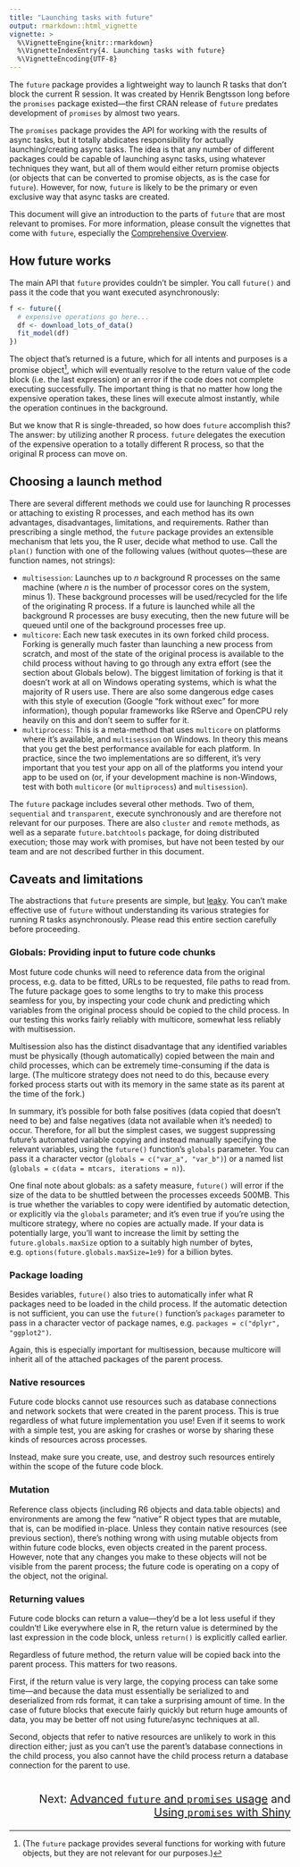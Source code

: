 ```yaml
---
title: "Launching tasks with future"
output: rmarkdown::html_vignette
vignette: >
  %\VignetteEngine{knitr::rmarkdown}
  %\VignetteIndexEntry{4. Launching tasks with future}
  %\VignetteEncoding{UTF-8}
---
```


The `future` package provides a lightweight way to launch R tasks that don't block the current R session. It was created by Henrik Bengtsson long before the `promises` package existed—the first CRAN release of `future` predates development of `promises` by almost two years.

The `promises` package provides the API for working with the results of async tasks, but it totally abdicates responsibility for actually launching/creating async tasks. The idea is that any number of different packages could be capable of launching async tasks, using whatever techniques they want, but all of them would either return promise objects (or objects that can be converted to promise objects, as is the case for `future`). However, for now, `future` is likely to be the primary or even exclusive way that async tasks are created.

This document will give an introduction to the parts of `future` that are most relevant to promises. For more information, please consult the vignettes that come with `future`, especially the [Comprehensive Overview](https://CRAN.R-project.org/package=future/vignettes/future-1-overview.html).

## How future works

The main API that `future` provides couldn't be simpler. You call `future()` and pass it the code that you want executed asynchronously:

```R
f <- future({
  # expensive operations go here...
  df <- download_lots_of_data()
  fit_model(df)
})
```

The object that's returned is a future, which for all intents and purposes is a promise object[^1], which will eventually resolve to the return value of the code block (i.e. the last expression) or an error if the code does not complete executing successfully. The important thing is that no matter how long the expensive operation takes, these lines will execute almost instantly, while the operation continues in the background.

[^1]: (The `future` package provides several functions for working with future objects, but they are not relevant for our purposes.)

But we know that R is single-threaded, so how does `future` accomplish this? The answer: by utilizing another R process. `future` delegates the execution of the expensive operation to a totally different R process, so that the original R process can move on.

## Choosing a launch method

There are several different methods we could use for launching R processes or attaching to existing R processes, and each method has its own advantages, disadvantages, limitations, and requirements. Rather than prescribing a single method, the `future` package provides an extensible mechanism that lets you, the R user, decide what method to use. Call the `plan()` function with one of the following values (without quotes—these are function names, not strings):

* `multisession`: Launches up to *n* background R processes on the same machine (where *n* is the number of processor cores on the system, minus 1). These background processes will be used/recycled for the life of the originating R process. If a future is launched while all the background R processes are busy executing, then the new future will be queued until one of the background processes free up.
* `multicore`: Each new task executes in its own forked child process. Forking is generally much faster than launching a new process from scratch, and most of the state of the original process is available to the child process without having to go through any extra effort (see the section about Globals below). The biggest limitation of forking is that it doesn't work at all on Windows operating systems, which is what the majority of R users use. There are also some dangerous edge cases with this style of execution (Google "fork without exec" for more information), though popular frameworks like RServe and OpenCPU rely heavily on this and don't seem to suffer for it.
* `multiprocess`: This is a meta-method that uses `multicore` on platforms where it's available, and `multisession` on Windows. In theory this means that you get the best performance available for each platform. In practice, since the two implementations are so different, it's very important that you test your app on all of the platforms you intend your app to be used on (or, if your development machine is non-Windows, test with both `multicore` (or `multiprocess`) and `multisession`).

The `future` package includes several other methods. Two of them, `sequential` and `transparent`, execute synchronously and are therefore not relevant for our purposes. There are also `cluster` and `remote` methods, as well as a separate `future.batchtools` package, for doing distributed execution; those may work with promises, but have not been tested by our team and are not described further in this document.

## Caveats and limitations

The abstractions that `future` presents are simple, but [leaky](https://en.wikipedia.org/wiki/Leaky_abstraction). You can't make effective use of `future` without understanding its various strategies for running R tasks asynchronously. Please read this entire section carefully before proceeding.

### Globals: Providing input to future code chunks

Most future code chunks will need to reference data from the original process, e.g. data to be fitted, URLs to be requested, file paths to read from. The future package goes to some lengths to try to make this process seamless for you, by inspecting your code chunk and predicting which variables from the original process should be copied to the child process. In our testing this works fairly reliably with multicore, somewhat less reliably with multisession.

Multisession also has the distinct disadvantage that any identified variables must be physically (though automatically) copied between the main and child processes, which can be extremely time-consuming if the data is large. (The multicore strategy does not need to do this, because every forked process starts out with its memory in the same state as its parent at the time of the fork.)

In summary, it's possible for both false positives (data copied that doesn't need to be) and false negatives (data not available when it's needed) to occur. Therefore, for all but the simplest cases, we suggest suppressing future's automated variable copying and instead manually specifying the relevant variables, using the `future()` function's `globals` parameter. You can pass it a character vector (`globals = c("var_a", "var_b")`) or a named list (`globals = c(data = mtcars, iterations = n)`).

One final note about globals: as a safety measure, `future()` will error if the size of the data to be shuttled between the processes exceeds 500MB. This is true whether the variables to copy were identified by automatic detection, or explicitly via the `globals` parameter; and it's even true if you're using the multicore strategy, where no copies are actually made. If your data is potentially large, you'll want to increase the limit by setting the `future.globals.maxSize` option to a suitably high number of bytes, e.g. `options(future.globals.maxSize=1e9)` for a billion bytes.

### Package loading

Besides variables, `future()` also tries to automatically infer what R packages need to be loaded in the child process. If the automatic detection is not sufficient, you can use the `future()` function's `packages` parameter to pass in a character vector of package names, e.g. `packages = c("dplyr", "ggplot2")`.

Again, this is especially important for multisession, because multicore will inherit all of the attached packages of the parent process.

### Native resources

Future code blocks cannot use resources such as database connections and network sockets that were created in the parent process. This is true regardless of what future implementation you use! Even if it seems to work with a simple test, you are asking for crashes or worse by sharing these kinds of resources across processes.

Instead, make sure you create, use, and destroy such resources entirely within the scope of the future code block.

### Mutation

Reference class objects (including R6 objects and data.table objects) and environments are among the few "native" R object types that are mutable, that is, can be modified in-place. Unless they contain native resources (see previous section), there's nothing wrong with using mutable objects from within future code blocks, even objects created in the parent process. However, note that any changes you make to these objects will not be visible from the parent process; the future code is operating on a copy of the object, not the original.

### Returning values

Future code blocks can return a value—they'd be a lot less useful if they couldn't! Like everywhere else in R, the return value is determined by the last expression in the code block, unless `return()` is explicitly called earlier.

Regardless of future method, the return value will be copied back into the parent process. This matters for two reasons.

First, if the return value is very large, the copying process can take some time—and because the data must essentially be serialized to and deserialized from rds format, it can take a surprising amount of time. In the case of future blocks that execute fairly quickly but return huge amounts of data, you may be better off not using future/async techniques at all.

Second, objects that refer to native resources are unlikely to work in this direction either; just as you can't use the parent's database connections in the child process, you also cannot have the child process return a database connection for the parent to use.

<div style="font-size: 20px; margin-top: 40px; text-align: right;">
Next: [Advanced `future` and `promises` usage](future_promise.html) and [Using `promises` with Shiny](shiny.html)
</div>
